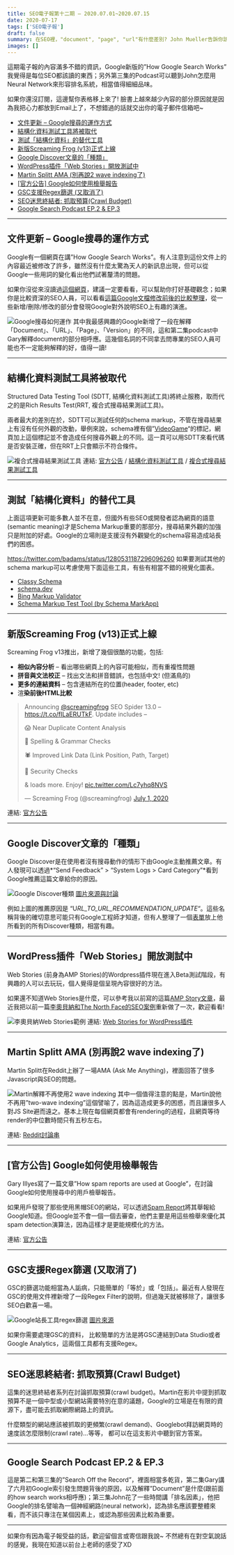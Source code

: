 ```yaml
---
title: SEO電子報第十二期 – 2020.07.01~2020.07.15
date: 2020-07-17
tags: ['SEO電子報']
draft: false
summary: 在SEO裡，"document", "page", "url"有什麼差別? John Mueller告訴你該用什麼心態看待排名、更多的JavaScript SEO。訂閱數位引擎接收更多SEO新知!
images: []
---
```


這期電子報的內容滿多不錯的資訊，Google新版的”How Google Search Works” 我覺得是每位SEO都該讀的東西；另外第三集的Podcast可以聽到John怎麼用Neural Network來形容排名系統，相當值得細細品味。

如果你還沒訂閱，這邊幫你表格移上來了! 臉書上越來越少內容的部分原因就是因為我把心力都放到Email上了，不想錯過的話就交出你的電子郵件信箱吧\~

* [文件更新 – Google搜尋的運作方式](https://www.darrenhuang.com/seo-newsletter-issue-12.html#toc-1)
* [結構化資料測試工具將被取代](https://www.darrenhuang.com/seo-newsletter-issue-12.html#toc-2)
* [測試「結構化資料」的替代工具](https://www.darrenhuang.com/seo-newsletter-issue-12.html#toc-3)
* [新版Screaming Frog (v13\)正式上線](https://www.darrenhuang.com/seo-newsletter-issue-12.html#toc-4)
* [Google Discover文章的「種類」](https://www.darrenhuang.com/seo-newsletter-issue-12.html#toc-5)
* [WordPress插件「Web Stories」開放測試中](https://www.darrenhuang.com/seo-newsletter-issue-12.html#toc-6)
* [Martin Splitt AMA (別再說2 wave indexing了)](https://www.darrenhuang.com/seo-newsletter-issue-12.html#toc-7)
* [[官方公告] Google如何使用檢舉報告](https://www.darrenhuang.com/seo-newsletter-issue-12.html#toc-8)
* [GSC支援Regex篩選 (又取消了)](https://www.darrenhuang.com/seo-newsletter-issue-12.html#toc-9)
* [SEO迷思終結者: 抓取預算(Crawl Budget)](https://www.darrenhuang.com/seo-newsletter-issue-12.html#toc-10)
* [Google Search Podcast EP.2 \& EP.3](https://www.darrenhuang.com/seo-newsletter-issue-12.html#toc-11)


---

## 文件更新 – Google搜尋的運作方式

Google有一個網頁在講”How Google Search Works”。有人注意到這份文件上的內容最近被修改了許多，雖然沒有什麼太驚為天人的新訊息出現，但可以從Google一些用詞的變化看出他們試著釐清的問題。

如果你沒從來沒讀過[這個網頁](https://www.google.com/search/howsearchworks/)，建議一定要看看，可以幫助你打好基礎觀念；如果你是比較資深的SEO人員，可以看看[這篇Google文檔修改前後的比較整理](http://www.thesempost.com/analyzing-google-search-works-changes-google/)，從一些新增/刪除/修改的部分會發現Google對外說明SEO上有趣的演進。

![Google搜尋如何運作](https://www.darrenhuang.com/wp-content/uploads/2020/07/Google搜尋如何運作-1024x597.png)
其中我最感興趣的Google新增了一段在解釋「Document」、「URL」、「Page」、「Version」的不同，這和第二集podcast中Gary解釋document的部分相呼應。這幾個名詞的不同拿去問專業的SEO人員可能也不一定能夠解釋的好，值得一讀!


---


## 結構化資料測試工具將被取代

Structured Data Testing Tool (SDTT, 結構化資料測試工具)將終止服務，取而代之的是Rich Results Test(RRT, 複合式搜尋結果測試工具)。

兩者最大的差別在於，SDTT可以測試任何的schema markup，不管在搜尋結果上有沒有任何外觀的改動，舉例來說，schema裡有個”[VideoGame](https://schema.org/VideoGame)“的標記，網頁加上這個標記並不會造成任何搜尋外觀上的不同。這一頁可以用SDTT來看代碼是否安裝正確，但在RRT上只會顯示不符合條件。

![複合式搜尋結果測試工具](https://www.darrenhuang.com/wp-content/uploads/2020/07/複合式搜尋結果測試工具-1024x468.png)
連結: [官方公告](https://webmasters.googleblog.com/2020/07/rich-results-test-out-of-beta.html) / [結構化資料測試工具](https://search.google.com/structured-data/testing-tool/u/0/) / [複合式搜尋結果測試工具](https://search.google.com/test/rich-results)


---


## 測試「結構化資料」的替代工具

上面這項更新可能多數人並不在意，但國外有些SEO或開發者認為網頁的語意(semantic meaning)才是Schema Markup重要的那部分，搜尋結果外觀的加強只是附加的好處。Google的立場則是支援沒有外觀變化的schema容易造成站長們的困惑。

https://twitter.com/badams/status/1280531187296096260
如果要測試其他的schema markup可以考慮使用下面這些工具，有些有相當不錯的視覺化圖表。

* [Classy Schema](https://classyschema.org/Visualisation)
* [schema.dev](https://schema.dev/schema-builder/)
* [Bing Markup Validator](https://www.bing.com/toolbox/markup-validator)
* [Schema Markup Test Tool (by Schema MarkApp)](https://schemamarkup.net/)


---


## 新版Screaming Frog (v13\)正式上線

Screaming Frog v13推出，新增了幾個很酷的功能，包括:

* **相似內容分析**  – 看出哪些網頁上的內容可能相似，而有重複性問題
* **拼音與文法校正** – 找出文法和拼音錯誤，也包括中文! (但滿鳥的)
* **更多的連結資料** – 包含連結所在的位置(header, footer, etc)
* 渲**染前後HTML比較**


> Announcing [@screamingfrog](https://twitter.com/screamingfrog?ref_src=twsrc%5Etfw) SEO Spider 13\.0 – <https://t.co/fILaERUTkF>. Update includes –  
>   
> 😱 Near Duplicate Content Analysis  
>   
> 🐸 Spelling \& Grammar Checks  
>   
> 🕷️ Improved Link Data (Link Position, Path, Target)  
>   
> 🍻 Security Checks  
>   
> \& loads more. Enjoy! [pic.twitter.com/Lc7yhq8NVS](https://t.co/Lc7yhq8NVS)
> 
> — Screaming Frog (@screamingfrog) [July 1, 2020](https://twitter.com/screamingfrog/status/1278313652387557379?ref_src=twsrc%5Etfw)

連結: [官方公告](https://www.screamingfrog.co.uk/seo-spider-13/)


---


## Google Discover文章的「種類」

Google Discover是在使用者沒有搜尋動作的情形下由Google主動推薦文章。有人發現可以透過*“Send Feedback” \> “System Logs \> Card Category”*看到Google推薦這篇文章給你的原因。

![Google Discover種類](https://www.darrenhuang.com/wp-content/uploads/2020/07/Google-Discover文章種類-473x1024.jpg)
[圖片來源與討論](https://twitter.com/VorticonCmdr/status/1278055684551172098)

例如上圖的推薦原因是 “U*RL\_TO\_URL\_RECOMMENDATION\_UPDATE*“。這些名稱背後的確切意思可能只有Google工程師才知道，但有人整理了一個[表單](https://docs.google.com/spreadsheets/d/1JISDrPFmW2kaGqtMz1yoDH3KASl9_GFy77KTOzMYSKg/edit#gid=0)放上他所看到的所有Discover種類，相當有趣。


---


## WordPress插件「Web Stories」開放測試中

Web Stories (前身為AMP Stories)的Wordpress插件現在進入Beta測試階段，有興趣的人可以去玩玩，個人覺得是個呈現內容很好的方法。

如果還不知道Web Stories是什麼，可以參考我以前寫的這篇[AMP Story文章](https://www.darrenhuang.com/amp-story-dedicated-section-google-serp.html)，最近我把以前一篇[李奧貝納和The North Face的SEO案例](https://www.darrenhuang.com/stories/leo-burnett-backfire-seo-campaign)重新做了一次，歡迎看看!

![李奧貝納Web Stories範例](https://www.darrenhuang.com/wp-content/uploads/2020/07/李奧貝納SEO案例.png)
連結: [Web Stories for WordPress插件](https://google.github.io/web-stories-wp/beta/)


---


## Martin Splitt AMA (別再說2 wave indexing了)

Martin Splitt在Reddit上辦了一場AMA (Ask Me Anything)，裡面回答了很多Javascript與SEO的問題。

![Martin解釋不再使用2 wave indexing](https://www.darrenhuang.com/wp-content/uploads/2020/07/兩階段indexing-1024x301.png)
其中一個值得注意的點是，Martin說他不再用”two\-wave indexing”這個譬喻了，因為這造成更多的困惑，而且讓很多人對JS Site避而遠之。基本上現在每個網頁都會有rendering的過程，且網頁等待render的中位數時間只有五秒左右。

連結: [Reddit討論串](https://www.reddit.com/r/TechSEO/comments/hn4zqs/ask_me_anything_about_js_and_google_search/)


---


## [官方公告] Google如何使用檢舉報告

Gary Illyes寫了一篇文章”How spam reports are used at Google”，在討論Google如何使用搜尋中的用戶檢舉報告。

如果用戶發現了那些使用黑帽SEO的網站，可以透過[Spam Report](https://www.google.com/webmasters/tools/spamreport)將其舉報給Google知道。但Google並不會一個一個去審查，他們主要是用這些檢舉來優化其spam detection演算法，因為這樣才是更能規模化的方法。

連結: [官方公告](https://webmasters.googleblog.com/2020/07/how-spam-reports-are-used-at-google.html)


---


## GSC支援Regex篩選 (又取消了)

GSC的篩選功能相當為人詬病，只能簡單的「等於」或「包括」。最近有人發現在GSC的使用文件裡新增了一段Regex Filter的說明，但過幾天就被移除了，讓很多SEO白歡喜一場。

![Google站長工具regex篩選](https://www.darrenhuang.com/wp-content/uploads/2020/07/google站長工具支援regex-1024x356.png)
[圖片來源](https://tldrmarketing.com/seo/regex-filters-are-coming-to-google-search-console-performance-report)

如果你需要處理GSC的資料， 比較簡單的方法是將GSC連結到Data Studio或者Google Analytics，這兩個工具都有支援Regex。


---


## SEO迷思終結者: 抓取預算(Crawl Budget)

這集的迷思終結者系列在討論抓取預算(crawl budget)。Martin在影片中提到抓取預算不是一個中型或小型網站需要特別在意的議題，Google的立場是在有限的資源下，盡可能去抓取網際網路上的資訊。

什麼類型的網站應該被抓取的更頻繁(crawl demand)、Googlebot拜訪網頁時的速度該怎麼限制(crawl rate)…等等， 都可以在這支影片中聽到官方答案。



---


## Google Search Podcast EP.2 \& EP.3

這是第二和第三集的”Search Off the Record”，裡面相當多乾貨，第二集Gary講了六月初Google索引發生問題背後的原因，以及解釋”Document”是什麼(跟前面的how search works相呼應)；第三集John花了一些時間講「排名因素」，他把Google的排名譬喻為一個神經網路(neural network)，認為排名應該要整體來看，而不該只專注在某個因素上，或認為那些因素比較為重要。





---

如果你有因為電子報受益的話，歡迎留個言或寄信跟我說\~ 不然總有在對空氣說話的感覺，我現在知道以前台上老師的感受了XD



